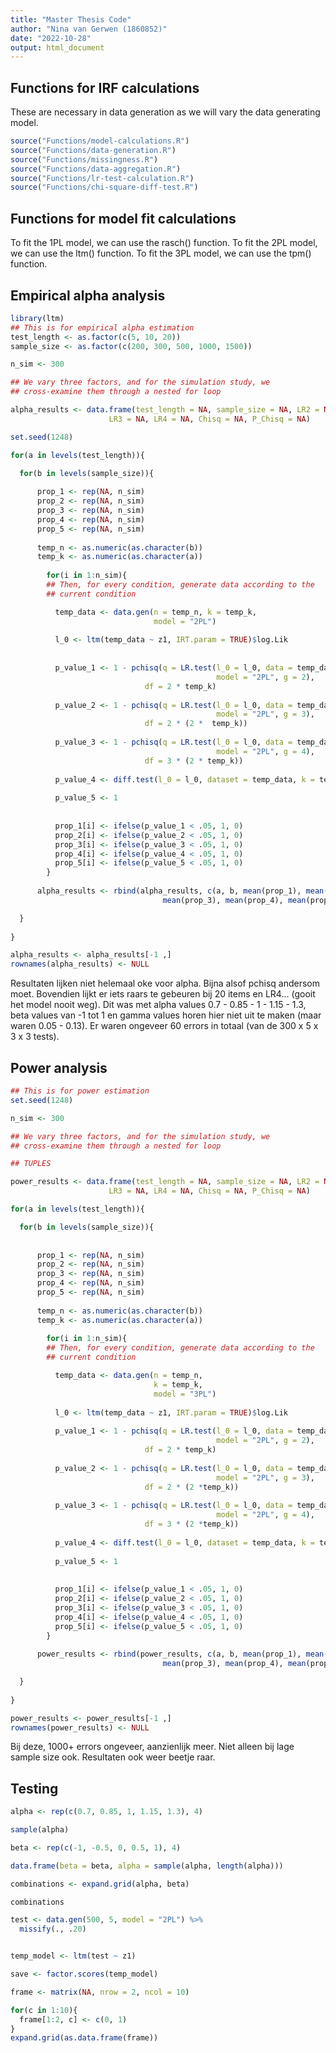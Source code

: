 ```yaml
---
title: "Master Thesis Code"
author: "Nina van Gerwen (1860852)"
date: "2022-10-28"
output: html_document
---
```


## Functions for IRF calculations

These are necessary in data generation as we will vary the data generating model.

```r
source("Functions/model-calculations.R")
source("Functions/data-generation.R")
source("Functions/missingness.R")
source("Functions/data-aggregation.R")
source("Functions/lr-test-calculation.R")
source("Functions/chi-square-diff-test.R")
```

## Functions for model fit calculations

To fit the 1PL model, we can use the rasch() function.
To fit the 2PL model, we can use the ltm() function.
To fit the 3PL model, we can use the tpm() function.

## Empirical alpha analysis

```r
library(ltm)
## This is for empirical alpha estimation
test_length <- as.factor(c(5, 10, 20))
sample_size <- as.factor(c(200, 300, 500, 1000, 1500))

n_sim <- 300

## We vary three factors, and for the simulation study, we 
## cross-examine them through a nested for loop

alpha_results <- data.frame(test_length = NA, sample_size = NA, LR2 = NA,
                      LR3 = NA, LR4 = NA, Chisq = NA, P_Chisq = NA)

set.seed(1248)

for(a in levels(test_length)){

  for(b in levels(sample_size)){
      
      prop_1 <- rep(NA, n_sim)
      prop_2 <- rep(NA, n_sim)
      prop_3 <- rep(NA, n_sim)
      prop_4 <- rep(NA, n_sim)
      prop_5 <- rep(NA, n_sim)
      
      temp_n <- as.numeric(as.character(b))
      temp_k <- as.numeric(as.character(a))
      
        for(i in 1:n_sim){
        ## Then, for every condition, generate data according to the
        ## current condition

          temp_data <- data.gen(n = temp_n, k = temp_k, 
                                model = "2PL")
          
          l_0 <- ltm(temp_data ~ z1, IRT.param = TRUE)$log.Lik
        
        
          p_value_1 <- 1 - pchisq(q = LR.test(l_0 = l_0, data = temp_data, 
                                              model = "2PL", g = 2), 
                              df = 2 * temp_k)
 
          p_value_2 <- 1 - pchisq(q = LR.test(l_0 = l_0, data = temp_data, 
                                              model = "2PL", g = 3),
                              df = 2 * (2 *  temp_k))
        
          p_value_3 <- 1 - pchisq(q = LR.test(l_0 = l_0, data = temp_data, 
                                              model = "2PL", g = 4), 
                              df = 3 * (2 * temp_k))
          
          p_value_4 <- diff.test(l_0 = l_0, dataset = temp_data, k = temp_k)
          
          p_value_5 <- 1
          
        
          prop_1[i] <- ifelse(p_value_1 < .05, 1, 0)
          prop_2[i] <- ifelse(p_value_2 < .05, 1, 0)
          prop_3[i] <- ifelse(p_value_3 < .05, 1, 0)
          prop_4[i] <- ifelse(p_value_4 < .05, 1, 0)
          prop_5[i] <- ifelse(p_value_5 < .05, 1, 0)
        }
      
      alpha_results <- rbind(alpha_results, c(a, b, mean(prop_1), mean(prop_2), 
                                  mean(prop_3), mean(prop_4), mean(prop_5)))

  }
  
}

alpha_results <- alpha_results[-1 ,]
rownames(alpha_results) <- NULL

```

Resultaten lijken niet helemaal oke voor alpha. Bijna alsof pchisq andersom moet.
Bovendien lijkt er iets raars te gebeuren bij 20 items en LR4... (gooit het
model nooit weg).
Dit was met alpha values 0.7 - 0.85 - 1 - 1.15 - 1.3, beta values van -1 tot 1
en gamma values horen hier niet uit te maken (maar waren 0.05 - 0.13).
Er waren ongeveer 60 errors in totaal (van de 300 x 5 x 3 x 3 tests).

## Power analysis

```r
## This is for power estimation
set.seed(1248)

n_sim <- 300

## We vary three factors, and for the simulation study, we 
## cross-examine them through a nested for loop

## TUPLES

power_results <- data.frame(test_length = NA, sample_size = NA, LR2 = NA,
                      LR3 = NA, LR4 = NA, Chisq = NA, P_Chisq = NA)

for(a in levels(test_length)){

  for(b in levels(sample_size)){
      
      
      prop_1 <- rep(NA, n_sim)
      prop_2 <- rep(NA, n_sim)
      prop_3 <- rep(NA, n_sim)
      prop_4 <- rep(NA, n_sim)
      prop_5 <- rep(NA, n_sim)
      
      temp_n <- as.numeric(as.character(b))
      temp_k <- as.numeric(as.character(a))
      
        for(i in 1:n_sim){
        ## Then, for every condition, generate data according to the
        ## current condition

          temp_data <- data.gen(n = temp_n, 
                                k = temp_k, 
                                model = "3PL")
        
          l_0 <- ltm(temp_data ~ z1, IRT.param = TRUE)$log.Lik
        
          p_value_1 <- 1 - pchisq(q = LR.test(l_0 = l_0, data = temp_data, 
                                              model = "2PL", g = 2), 
                              df = 2 * temp_k)
 
          p_value_2 <- 1 - pchisq(q = LR.test(l_0 = l_0, data = temp_data, 
                                              model = "2PL", g = 3),
                              df = 2 * (2 *temp_k))
        
          p_value_3 <- 1 - pchisq(q = LR.test(l_0 = l_0, data = temp_data, 
                                              model = "2PL", g = 4), 
                              df = 3 * (2 *temp_k))
          
          p_value_4 <- diff.test(l_0 = l_0, dataset = temp_data, k = temp_k)
          
          p_value_5 <- 1
          
        
          prop_1[i] <- ifelse(p_value_1 < .05, 1, 0)
          prop_2[i] <- ifelse(p_value_2 < .05, 1, 0)
          prop_3[i] <- ifelse(p_value_3 < .05, 1, 0)
          prop_4[i] <- ifelse(p_value_4 < .05, 1, 0)
          prop_5[i] <- ifelse(p_value_5 < .05, 1, 0)
        }
      
      power_results <- rbind(power_results, c(a, b, mean(prop_1), mean(prop_2), 
                                  mean(prop_3), mean(prop_4), mean(prop_5)))

  }
  
}

power_results <- power_results[-1 ,]
rownames(power_results) <- NULL
```

Bij deze, 1000+ errors ongeveer, aanzienlijk meer. Niet alleen bij lage sample
size ook. Resultaten ook weer beetje raar.

## Testing

```r
alpha <- rep(c(0.7, 0.85, 1, 1.15, 1.3), 4)

sample(alpha)

beta <- rep(c(-1, -0.5, 0, 0.5, 1), 4)

data.frame(beta = beta, alpha = sample(alpha, length(alpha)))

combinations <- expand.grid(alpha, beta)

combinations

test <- data.gen(500, 5, model = "2PL") %>%
  missify(., .20)


temp_model <- ltm(test ~ z1)

save <- factor.scores(temp_model)

frame <- matrix(NA, nrow = 2, ncol = 10)

for(c in 1:10){
  frame[1:2, c] <- c(0, 1)
}
expand.grid(as.data.frame(frame))
```

      

        
        

